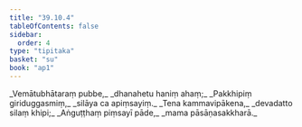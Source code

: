 ```yaml
---
title: "39.10.4"
tableOfContents: false
sidebar:
  order: 4
type: "tipitaka"
basket: "su"
book: "ap1"
---
```



<DynamicBreadcrumb />

<Division number="78" book="ap1" bookNo="20" page="348">

<Paragraph number="4272" type="verses" book="ap1">
_Vemātubhātaraṃ pubbe,_  
_dhanahetu haniṃ ahaṃ;_  
_Pakkhipiṃ giriduggasmiṃ,_  
_silāya ca apiṃsayiṃ._  

</Paragraph>

</Division>
<Division number="79" book="ap1" bookNo="20" page="348">

<Paragraph number="4273" type="verses" book="ap1">
_Tena kammavipākena,_  
_devadatto silaṃ khipi;_  
_Aṅguṭṭhaṃ piṃsayī pāde,_  
_mama pāsāṇasakkharā._
</Paragraph>
</Division>